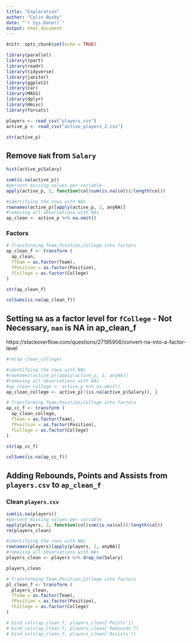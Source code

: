 ```yaml
---
title: "Exploration"
author: "Colin Busby"
date: "`r Sys.Date()`"
output: html_document
---
```


```r
knitr::opts_chunk$set(echo = TRUE)
```

```r
library(parallel)
library(rpart)
library(readr)
library(tidyverse)
library(janitor)
library(ggplot2)
library(car)
library(MASS)
library(dplyr)
library(Hmisc)
library(forcats)
```


```r
players <- read_csv("players.csv")
active_p <- read_csv("active_players_2.csv")
```

```r
str(active_p)
```

## Remove `NaN` from `Salary`

```r
hist(active_p$Salary)
```

```r
sum(is.na(active_p))
#percent missing values per variable
apply(active_p, 2, function(col)sum(is.na(col))/length(col))
```

```r
#identifying the rows with NAs
rownames(active_p)[apply(active_p, 2, anyNA)]
#removing all observations with NAs
ap_clean <- active_p %>% na.omit()
```

### Factors

```r
# Transforming Team,Position,College into factors
ap_clean_f <- transform (
  ap_clean,
  fTeam = as.factor(Team),
  fPosition = as.factor(Position),
  fCollege = as.factor(College)
)
```

```r
str(ap_clean_f)
```

```r
colSums(is.na(ap_clean_f))
```

## Setting `NA` as a factor level for `fCollege` - Not Necessary, `nan` is NA in ap_clean_f

https://stackoverflow.com/questions/27195956/convert-na-into-a-factor-level

```r
#rm(ap_clean_college)
```

```r
#identifying the rows with NAs
#rownames(active_p)[apply(active_p, 2, anyNA)]
#removing all observations with NAs
#ap_clean_college <- active_p %>% na.omit()
ap_clean_college <- active_p[!(is.na(active_p$Salary)), ]
```

```r
# Transforming Team,Position,College into factors
ap_cc_f <- transform (
  ap_clean_college,
  fTeam = as.factor(Team),
  fPosition = as.factor(Position),
  fCollege = as.factor(College)
)
```

```r
str(ap_cc_f)
```

```r
colSums(is.na(ap_cc_f))
```

## Adding Rebounds, Points and Assists from `players.csv` to `ap_clean_f`

### Clean `players.csv`

```r
sum(is.na(players))
#percent missing values per variable
apply(players, 2, function(col)sum(is.na(col))/length(col))
rm(players_clean)
```

```r
#identifying the rows with NAs
rownames(players)[apply(players, 2, anyNA)]
#removing all observations with NAs
players_clean <- players %>% drop_na(Salary)
```

```r
players_clean
```
```r
# Transforming Team,Position,College into factors
pl_clean_f <- transform (
  players_clean,
  fTeam = as.factor(Team),
  fPosition = as.factor(Position),
  fCollege = as.factor(College)
)
```

```r
# bind_cols(ap_clean_f, players_clean['Points'])
# bind_cols(ap_clean_f, players_clean['Rebounds'])
# bind_cols(ap_clean_f, players_clean['Assists'])
```


